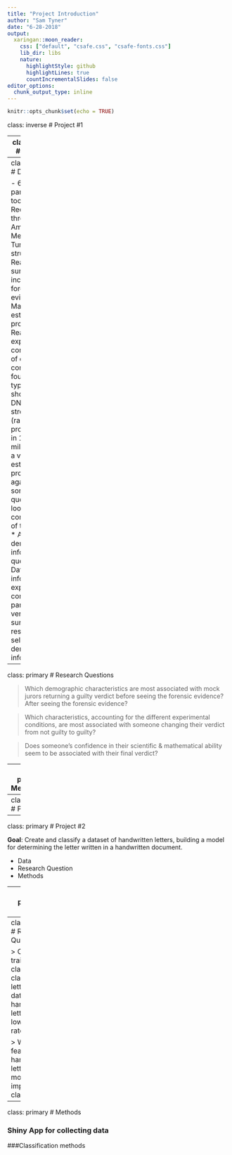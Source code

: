 ```yaml
---
title: "Project Introduction"
author: "Sam Tyner"
date: "6-28-2018"
output:
  xaringan::moon_reader:
    css: ["default", "csafe.css", "csafe-fonts.css"]
    lib_dir: libs
    nature:
      highlightStyle: github
      highlightLines: true
      countIncrementalSlides: false
editor_options: 
  chunk_output_type: inline
---
```


```r
knitr::opts_chunk$set(echo = TRUE)
```

class: inverse
# Project #1 

---
class: primary
# Project #1

**Goal**: Uncover insights into how jurors decide on a verdict in a mock trial 

- Data
- Research Question
- Methods 

---
class: primary
# Data

- 600 participants took a survey 
- Recruited through Amazon Mechanical Turk 
- Survey structure: 
    * Read a case summary with inconclusive forensic evidence
    * Make a verdict, estimate guilt probability
    * Read an experimental condition: one of eight conditions, four evidence types (fiber, shoe, finger, DNA) and two strengths (random match probability of 1 in 100, 1 in 1 million)
    * Make a verdict, estimate guilt probability again
    * Answer some questions looking for comprehension of the materials 
    * Answer demographic information questions 
- Dataset has information on experimental condition, each participant's verdict, all their survey responses, and self-reported demographic information     
    
---
class: primary
# Research Questions

> Which demographic characteristics are most associated with mock jurors returning a guilty verdict before seeing the forensic evidence? After seeing the forensic evidence? 

> Which characteristics, accounting for the different experimental conditions, are most associated with someone changing their verdict from not guilty to guilty? 

> Does someone's confidence in their scientific & mathematical ability seem to be associated with their final verdict? 

---
class: primary
# Methodology

### Logistic regression

---
class: inverse
# Project #2 

---
class: primary
# Project #2

**Goal**: Create and classify a dataset of handwritten letters, building a model for determining the letter written in a handwritten document. 

- Data
- Research Question
- Methods 

---
class: primary
# Data

[CVL Database](https://cvl.tuwien.ac.at/research/cvl-databases/an-off-line-database-for-writer-retrieval-writer-identification-and-word-spotting/)

Hundreds of handwritten images of 7 paragraphs from 310 writers

- 27 writers wrote all 7 paragraphs (6 in English, 1 in German)
- 283 writers wrote 5 of the 7 paragraphs 

You will create a database of letters, size 28 x 28 pixels from this dataset using an online app. 

---
class: primary
# Research Question

> Can you train a classifier to classify the letters in your database of handwritten letters with low error rate? 

> Which features in handwritten letters are most important to classification? 

---
class: primary
# Methods 

### Shiny App for collecting data 

###Classification methods 

